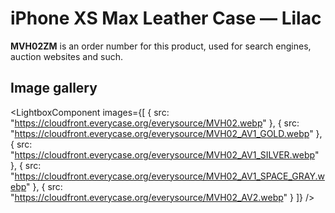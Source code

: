 
# iPhone XS Max Leather Case — Lilac

<Callout type='info' emoji='👉🏻'>**MVH02ZM** is an order number for this product, used for search engines, auction websites and such.</Callout>

## Image gallery

<LightboxComponent
    images={[
      {
        src: "https://cloudfront.everycase.org/everysource/MVH02.webp"
      },
      {
        src: "https://cloudfront.everycase.org/everysource/MVH02_AV1_GOLD.webp"
      },
      {
        src: "https://cloudfront.everycase.org/everysource/MVH02_AV1_SILVER.webp"
      },
      {
        src: "https://cloudfront.everycase.org/everysource/MVH02_AV1_SPACE_GRAY.webp"
      },
      {
        src: "https://cloudfront.everycase.org/everysource/MVH02_AV2.webp"
      }
    ]}
  />
